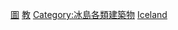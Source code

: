 {{Commonscat|Libraries in Iceland}}
{{Portal|圖書館}}

[[Category:冰島文化組織|圖]]
[[Category:冰島教育組織|教]]
[[Category:冰島各類建築物|Category:冰島各類建築物]]
[[Category:歐洲各國圖書館|Iceland]]